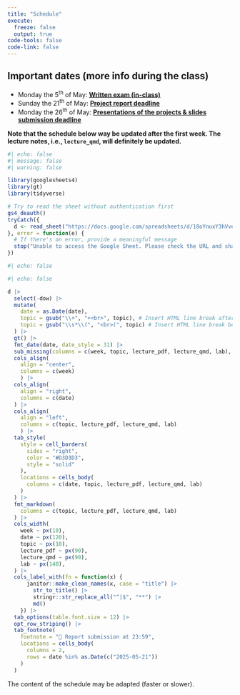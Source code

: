 ```yaml
---
title: "Schedule"
execute: 
  freeze: false
  output: true
code-tools: false
code-link: false
---
```


::: {.callout-important}

## Important dates (more info during the class)
- Monday the 5^th^ of May: **[Written exam (in-class)]{.underline}**
- Sunday the 21^th^ of May: **[Project report deadline]{.underline}**
- Monday the 26^th^ of May: **[Presentations of the projects & slides submission deadline]{.underline}**
:::

**Note that the schedule below way be updated after the first week. The lecture notes, i.e., `lecture_qmd`, will definitely be updated.**


```r
#| echo: false
#| message: false
#| warning: false

library(googlesheets4)
library(gt)
library(tidyverse)

# Try to read the sheet without authentication first
gs4_deauth()
tryCatch({
  d <- read_sheet("https://docs.google.com/spreadsheets/d/18oYnuxY3hVve3s8g9tG16L7JlTtzfXzJmWMAk__1xK8/edit?usp=sharing")
}, error = function(e) {
  # If there's an error, provide a meaningful message
  stop("Unable to access the Google Sheet. Please check the URL and sharing permissions.")
})

```


```r
#| echo: false

#| echo: false

d |>
  select(-dow) |>
  mutate(
    date = as.Date(date),
    topic = gsub("\\+", "+<br>", topic), # Insert HTML line break after +
    topic = gsub("\\s*\\(", "<br>(", topic) # Insert HTML line break before opening parenthesis
  ) |>
  gt() |>
  fmt_date(date, date_style = 31) |>
  sub_missing(columns = c(week, topic, lecture_pdf, lecture_qmd, lab), missing_text = "") |>
  cols_align(
    align = "center", 
    columns = c(week)
    ) |>
  cols_align(
    align = "right",
    columns = c(date)
  ) |>
  cols_align(
    align = "left", 
    columns = c(topic, lecture_pdf, lecture_qmd, lab)
    ) |>
  tab_style(
    style = cell_borders(
      sides = "right",
      color = "#D3D3D3",
      style = "solid"
    ),
    locations = cells_body(
      columns = c(date, topic, lecture_pdf, lecture_qmd, lab)
    )
  ) |>
  fmt_markdown(
    columns = c(topic, lecture_pdf, lecture_qmd, lab)
  ) |>
  cols_width(
    week ~ px(10),
    date ~ px(120), 
    topic ~ px(10),
    lecture_pdf ~ px(90),
    lecture_qmd ~ px(90),
    lab ~ px(140),
  ) |>
  cols_label_with(fn = function(x) {
      janitor::make_clean_names(x, case = "title") |>
        str_to_title() |>
        stringr::str_replace_all("^|$", "**") |>
        md()
    }) |>
  tab_options(table.font.size = 12) |>
  opt_row_striping() |>
  tab_footnote(
    footnote = "📩 Report submission at 23:59",
    locations = cells_body(
      columns = 2,
      rows = date %in% as.Date(c("2025-05-21"))
    )
  )

```

::: callout-note
The content of the schedule may be adapted (faster or slower).
:::
